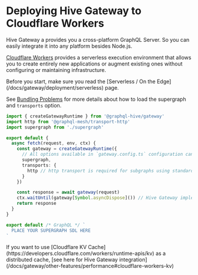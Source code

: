 
# Deploying Hive Gateway to Cloudflare Workers

Hive Gateway a provides you a cross-platform GraphQL Server. So you can easily integrate it into any
platform besides Node.js.

[Cloudflare Workers](https://developers.cloudflare.com/workers) provides a serverless execution
environment that allows you to create entirely new applications or augment existing ones without
configuring or maintaining infrastructure.

<Callout>
  Before you start, make sure you read the [Serverless / On the
  Edge](/docs/gateway/deployment/serverless) page.
</Callout>

See [Bundling Problems](/docs/gateway/deployment/serverless#bundling-problem) for more details about
how to load the supergraph and `transports` option.

```ts filename="index.js"
import { createGatewayRuntime } from '@graphql-hive/gateway'
import http from '@graphql-mesh/transport-http'
import supergraph from './supergraph'

export default {
  async fetch(request, env, ctx) {
    const gateway = createGatewayRuntime({
      // All options available in `gateway.config.ts` configuration can also be passed here.
      supergraph,
      transports: {
        http // http transport is required for subgraphs using standard GraphQL over HTTP.
      }
    })

    const response = await gateway(request)
    ctx.waitUntil(gateway[Symbol.asyncDispose]()) // Hive Gateway implements the explicit resource management
    return response
  }
}
```

```js filename="supergraph.js"
export default /* GraphQL */ `
  PLACE YOUR SUPERGRAPH SDL HERE
`
```

<Callout>
  If you want to use [Cloudflare KV
  Cache](https://developers.cloudflare.com/workers/runtime-apis/kv) as a distributed cache, [see
  here for Hive Gateway integration](/docs/gateway/other-features/performance#cloudflare-workers-kv)
</Callout>
